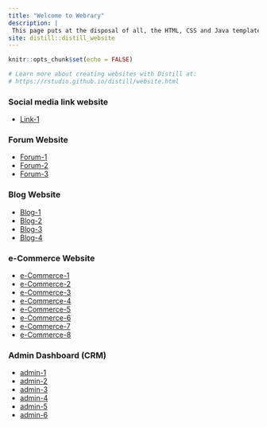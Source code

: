 ```yaml
---
title: "Welcome to Webrary"
description: |
 This page puts at the disposal of all, the HTML, CSS and Java templates in order to develop your website. Here are the different types of templates according to their function
site: distill::distill_website
---
```


```r
knitr::opts_chunk$set(echo = FALSE)

# Learn more about creating websites with Distill at:
# https://rstudio.github.io/distill/website.html

```

### Social media link website

* [Link-1](https://simonpierreboucher.github.io/Documents/GitHub/link1/index.html)

### Forum Website

* [Forum-1](https://simonpierreboucher.github.io/Documents/GitHub/forum1/index.html)
* [Forum-2](https://simonpierreboucher.github.io/Documents/GitHub/forum2/index.html)
* [Forum-3](https://simonpierreboucher.github.io/Documents/GitHub/forum3/index.html)

### Blog Website

* [Blog-1](https://simonpierreboucher.github.io/Documents/GitHub/blog1/index.html)
* [Blog-2](https://simonpierreboucher.github.io/Documents/GitHub/blog2/index.html)
* [Blog-3](https://simonpierreboucher.github.io/Documents/GitHub/blog3/index.html)
* [Blog-4](https://simonpierreboucher.github.io/Documents/GitHub/blog4/index.html)

### e-Commerce Website

* [e-Commerce-1](https://simonpierreboucher.github.io/Documents/GitHub/ecommerce1/index.html)
* [e-Commerce-2](https://simonpierreboucher.github.io/Documents/GitHub/ecommerce2/index.html)
* [e-Commerce-3](https://simonpierreboucher.github.io/Documents/GitHub/ecommerce3/index.html)
* [e-Commerce-4](https://simonpierreboucher.github.io/Documents/GitHub/ecommerce4/index.html)
* [e-Commerce-5](https://simonpierreboucher.github.io/Documents/GitHub/ecommerce5/index.html)
* [e-Commerce-6](https://simonpierreboucher.github.io/Documents/GitHub/ecommerce6/index.html)
* [e-Commerce-7](https://simonpierreboucher.github.io/Documents/GitHub/ecommerce7/index.html)
* [e-Commerce-8](https://simonpierreboucher.github.io/Documents/GitHub/ecommerce8/index.html)

### Admin Dashboard (CRM)

* [admin-1](https://simonpierreboucher.github.io/Documents/GitHub/admin1/index.html)
* [admin-2](https://simonpierreboucher.github.io/Documents/GitHub/admin2/index.html)
* [admin-3](https://simonpierreboucher.github.io/Documents/GitHub/admin3/index.html)
* [admin-4](https://simonpierreboucher.github.io/Documents/GitHub/admin4/index.html)
* [admin-5](https://simonpierreboucher.github.io/Documents/GitHub/admin5/index.html)
* [admin-6](https://simonpierreboucher.github.io/Documents/GitHub/admin6/index.html)
